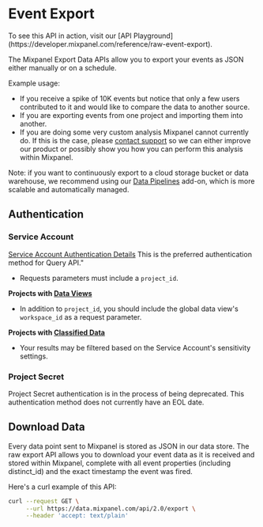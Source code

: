 
# Event Export

<CustomCallout type="info">
  To see this API in action, visit our [API Playground](https://developer.mixpanel.com/reference/raw-event-export).
</CustomCallout>

The Mixpanel Export Data APIs allow you to export your events as JSON either manually or on a schedule.

Example usage:

- If you receive a spike of 10K events but notice that only a few users contributed to it and would like to compare the data to another source.
- If you are exporting events from one project and importing them into another.
- If you are doing some very custom analysis Mixpanel cannot currently do. If this is the case, please [contact support](https://mixpanel.com/get-support) so we can either improve our product or possibly show you how you can perform this analysis within Mixpanel.

Note: if you want to continuously export to a cloud storage bucket or data warehouse,  we recommend using our [Data Pipelines](/docs/other-bits/data-pipelines) add-on, which is more scalable and automatically managed.

## Authentication

### Service Account
[Service Account Authentication Details](/reference/other-bits/authentication#service-accounts)
<CustomCallout type="success">
  This is the preferred authentication method for Query API."
</CustomCallout>

- Requests parameters must include a `project_id`. 

**Projects with [Data Views](https://help.mixpanel.com/hc/en-us/articles/360043782572-Data-Views)**
- In addition to `project_id`, you should include the global data view's `workspace_id` as a request parameter.

**Projects with [Classified Data](https://help.mixpanel.com/hc/en-us/articles/360044295131-Data-Classification)**
- Your results may be filtered based on the Service Account's sensitivity settings.

### Project Secret

<CustomCallout type="warning" title="Please migrate existing integrations to use Service Account authentication">
  Project Secret authentication is in the process of being deprecated. This authentication method does not currently have an EOL date.
</CustomCallout>


## Download Data

Every data point sent to Mixpanel is stored as JSON in our data store. The raw export API allows you to download your event data as it is received and stored within Mixpanel, complete with all event properties (including distinct_id) and the exact timestamp the event was fired.

Here's a curl example of this API:

```sh
curl --request GET \
     --url https://data.mixpanel.com/api/2.0/export \
     --header 'accept: text/plain'
```
